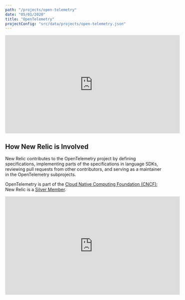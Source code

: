 ```yaml
---
path: "/projects/open-telemetry"
date: "05/01/2020"
title: "OpenTelemetry"
projectConfig: "src/data/projects/open-telemetry.json"
---
```



<div className="responsive-video">
  <iframe width="560" height="315" src="https://youtu.be/embed/yY6hHhiDths" frameborder="0" allow="accelerometer; autoplay; encrypted-media; gyroscope; picture-in-picture" allowfullscreen></iframe>
</div>

## How New Relic is Involved

New Relic contributes to the OpenTelemetry project by defining specifications, implementing parts of the specifications in language SDKs, reviewing pull requests from other contributors, and serving as a maintainer in the OpenTelemetry subprojects.

OpenTelemetry is part of the [Cloud Native Computing Foundation (CNCF)](https://www.cncf.io/); New Relic is a [Silver Member](https://www.cncf.io/about/members/).

<div className="responsive-video">
  <iframe width="560" height="315" src="https://youtu.be/embed/O-9gV3xuqwg" frameborder="0" allow="accelerometer; autoplay; encrypted-media; gyroscope; picture-in-picture" allowfullscreen></iframe>
</div>
